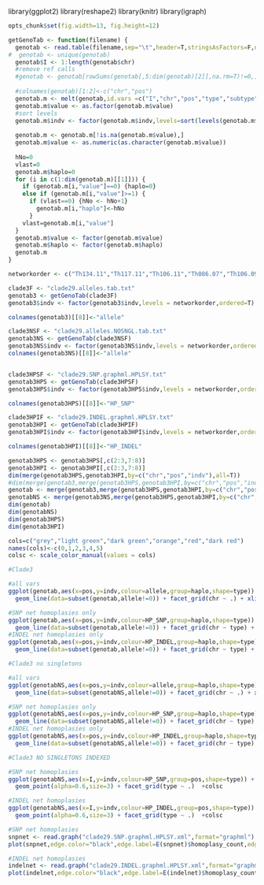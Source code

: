 library(ggplot2)
library(reshape2)
library(knitr)
library(igraph)

```r
opts_chunk$set(fig.width=13, fig.height=12)

``` 

```r
getGenoTab <- function(filename) {
  genotab <- read.table(filename,sep="\t",header=T,stringsAsFactors=F,na.strings=c('.','. '))
#  genotab <- unique(genotab)
  genotab$I <- 1:length(genotab$chr)
  #remove ref calls
  #genotab <- genotab[rowSums(genotab[,5:dim(genotab)[2]],na.rm=T)!=0,]
  
  #colnames(genotab)[1:2]<-c("chr","pos")
  genotab.m <- melt(genotab,id.vars =c("I","chr","pos","type","subtype","alleles"),variable.name ="indv")
  genotab.m$value <- as.factor(genotab.m$value)
  #sort levels
  genotab.m$indv <- factor(genotab.m$indv,levels=sort(levels(genotab.m$indv)))
  
  genotab.m <- genotab.m[!is.na(genotab.m$value),]
  genotab.m$value <- as.numeric(as.character(genotab.m$value))
  
  hNo=0
  vlast=0
  genotab.m$haplo=0
  for (i in c(1:dim(genotab.m)[[1]])) {
    if (genotab.m[i,"value"]==0) {haplo=0}
    else if (genotab.m[i,"value"]>=1) {
      if (vlast==0) {hNo <- hNo+1}
        genotab.m[i,"haplo"]<-hNo  
      }
    vlast=genotab.m[i,"value"]
  }
  genotab.m$value <- factor(genotab.m$value)
  genotab.m$haplo <- factor(genotab.m$haplo)
  genotab.m
}

```

```r
networkorder <- c("Th134.11","Th117.11","Th106.11","Th086.07","Th106.09","Th196.12","Th074.13","Th132.11","Th162.12","Th230.12")

clade3F <- "clade29.alleles.tab.txt"
genotab3 <- getGenoTab(clade3F)
genotab3$indv <- factor(genotab3$indv,levels = networkorder,ordered=T)

colnames(genotab3)[[8]]<-"allele"

clade3NSF <- "clade29.alleles.NOSNGL.tab.txt"
genotab3NS <- getGenoTab(clade3NSF)
genotab3NS$indv <- factor(genotab3NS$indv,levels = networkorder,ordered=T)
colnames(genotab3NS)[[8]]<-"allele"


clade3HPSF <- "clade29.SNP.graphml.HPLSY.txt"
genotab3HPS <- getGenoTab(clade3HPSF)
genotab3HPS$indv <- factor(genotab3HPS$indv,levels = networkorder,ordered=T)

colnames(genotab3HPS)[[8]]<-"HP_SNP"

clade3HPIF <- "clade29.INDEL.graphml.HPLSY.txt"
genotab3HPI <- getGenoTab(clade3HPIF)
genotab3HPI$indv <- factor(genotab3HPI$indv,levels = networkorder,ordered=T)

colnames(genotab3HPI)[[8]]<-"HP_INDEL"

genotab3HPS <- genotab3HPS[,c(2:3,7:8)]
genotab3HPI <- genotab3HPI[,c(2:3,7:8)]
dim(merge(genotab3HPS,genotab3HPI,by=c("chr","pos","indv"),all=T))
#dim(merge(genotab3,merge(genotab3HPS,genotab3HPI,by=c("chr","pos","indv"),all=T)))
genotab <- merge(genotab3,merge(genotab3HPS,genotab3HPI,by=c("chr","pos","indv"),all=T))
genotabNS <- merge(genotab3NS,merge(genotab3HPS,genotab3HPI,by=c("chr","pos","indv"),all=T))
dim(genotab)
dim(genotabNS)
dim(genotab3HPS)
dim(genotab3HPI)

```

```r
cols=c("grey","light green","dark green","orange","red","dark red")
names(cols)<-c(0,1,2,3,4,5)
colsc <- scale_color_manual(values = cols)
```



```r
#Clade3

#all vars
ggplot(genotab,aes(x=pos,y=indv,colour=allele,group=haplo,shape=type)) + geom_point(size=3) + 
  geom_line(data=subset(genotab,allele!=0)) + facet_grid(chr ~ .) + xlim(0,3.5e6) +colsc

#SNP net homoplasies only
ggplot(genotab,aes(x=pos,y=indv,colour=HP_SNP,group=haplo,shape=type)) + geom_point(alpha=0.6,size=3) + 
  geom_line(data=subset(genotab,allele!=0)) + facet_grid(chr ~ type) + xlim(0,3.5e6) +colsc
#INDEL net homoplasies only
ggplot(genotab,aes(x=pos,y=indv,colour=HP_INDEL,group=haplo,shape=type)) + geom_point(alpha=0.6,size=3) + 
  geom_line(data=subset(genotab,allele!=0)) + facet_grid(chr ~ type) + xlim(0,3.5e6) +colsc

```


```r
#Clade3 no singletons

#all vars
ggplot(genotabNS,aes(x=pos,y=indv,colour=allele,group=haplo,shape=type)) + geom_point(size=3) + 
  geom_line(data=subset(genotabNS,allele!=0)) + facet_grid(chr ~ .) + xlim(0,3.5e6) +colsc

#SNP net homoplasies only
ggplot(genotabNS,aes(x=pos,y=indv,colour=HP_SNP,group=haplo,shape=type)) + geom_point(alpha=0.6,size=3) + 
  geom_line(data=subset(genotabNS,allele!=0)) + facet_grid(chr ~ type) + xlim(0,3.5e6) +colsc
#INDEL net homoplasies only
ggplot(genotabNS,aes(x=pos,y=indv,colour=HP_INDEL,group=haplo,shape=type)) + geom_point(alpha=0.6,size=3) + 
  geom_line(data=subset(genotabNS,allele!=0)) + facet_grid(chr ~ type) + xlim(0,3.5e6) +colsc

```


```r
#Clade3 NO SINGLETONS INDEXED

#SNP net homoplasies
ggplot(genotabNS,aes(x=I,y=indv,colour=HP_SNP,group=pos,shape=type)) + geom_line(data=subset(genotabNS,HP_SNP == 1),colour="red") + 
  geom_point(alpha=0.6,size=3) + facet_grid(type ~ .)  +colsc

#INDEL net homoplasies
ggplot(genotabNS,aes(x=I,y=indv,colour=HP_INDEL,group=pos,shape=type)) + geom_line(data=subset(genotabNS,HP_INDEL == 1),colour="red") + 
  geom_point(alpha=0.6,size=3) + facet_grid(type ~ .)  +colsc

```


```r
#SNP net homoplasies
snpnet <- read.graph("clade29.SNP.graphml.HPLSY.xml",format="graphml")
plot(snpnet,edge.color="black",edge.label=E(snpnet)$homoplasy_count,edge.label.cex=2)

#INDEL net homoplasies
indelnet <- read.graph("clade29.INDEL.graphml.HPLSY.xml",format="graphml")
plot(indelnet,edge.color="black",edge.label=E(indelnet)$homoplasy_count,edge.label.cex=2)
```
